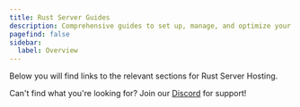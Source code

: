 ```yaml
---
title: Rust Server Guides
description: Comprehensive guides to set up, manage, and optimize your Rust server.
pagefind: false
sidebar:
  label: Overview
---
```




Below you will find links to the relevant sections for Rust Server Hosting.


<DirectoryListing />

Can't find what you're looking for? Join our [Discord](https://discord.gg/FN4XgbAwzr) for support!